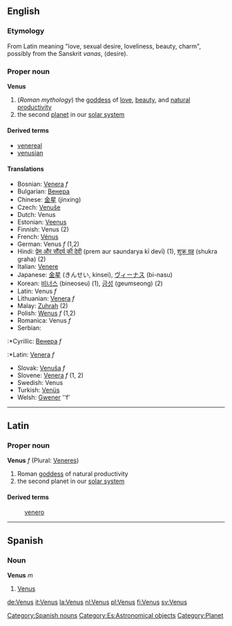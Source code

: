 ==English==
===Etymology===
From Latin meaning "love, sexual desire, loveliness, beauty, charm", possibly from the Sanskrit ''vanas'', (desire).

===Proper noun===
'''Venus'''

# (''Roman mythology'') the [[goddess]] of [[love]], [[beauty]], and [[natural]] [[productivity]]
# the second [[planet]] in our [[solar system]]

==== Derived terms ====
*[[venereal]]
*[[venusian]]<!-- capitalisation? -->

====Translations====
*Bosnian: [[Venera]] ''f''
*Bulgarian: [[Венера]]
*Chinese: [[金星]] (jinxing)
*Czech: [[Venuše]]
*Dutch: Venus
*Estonian: [[Veenus]]
*Finnish: Venus (2)
*French: [[Vénus]]
*German: Venus ''f'' (1,2)
*Hindi: [[प्रेम और सौंदर्य की देवी]] (prem aur saundarya kī devī) (1), [[शुक्र ग्रह]] (shukra graha) (2)
*Italian: [[Venere]]
*Japanese: [[金星]] (きんせい, kinsei), [[ヴィーナス]] (bi-nasu)
*Korean: [[비너스]] (bineoseu) (1), [[금성]] (geumseong) (2)
*Latin: Venus ''f'' 
*Lithuanian: [[Venera]] ''f''
*Malay: [[Zuhrah]] (2)
*Polish: [[Wenus]] ''f'' (1,2)
*Romanica: Venus ''f''
*Serbian:
:*Cyrillic: [[Венера]] ''f''
:*Latin: [[Venera]] ''f''
*Slovak: [[Venuša]] ''f''
*Slovene: [[Venera]] ''f'' (1, 2)
*Swedish: Venus
*Turkish: [[Venüs]]
*Welsh: [[Gwener]] ''f'

----

==Latin==
===Proper noun===
'''Venus''' ''f'' (Plural: [[Veneres]])

# Roman [[goddess]] of natural productivity
# the second planet in our [[solar system]]

====Derived terms====
:[[venero]]
----
== Spanish == 
=== Noun === 
'''Venus''' ''m'' 
# [[Venus]] 
[[Category:Spanish nouns]]
[[Category:Es:Astronomical objects]]
[[Category:Planet]]
[[de:Venus]]
[[it:Venus]]
[[la:Venus]]
[[nl:Venus]]
[[pl:Venus]]
[[fi:Venus]]
[[sv:Venus]]